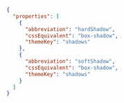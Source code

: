 ```json
{
  "properties": [
    {
      "abbreviation": "hardShadow",
      "cssEquivalent": "box-shadow",
      "themeKey": "shadows"
    },
    {
      "abbreviation": "softShadow",
      "cssEquivalent": "box-shadow",
      "themeKey": "shadows"
    }
  ]
}
```
